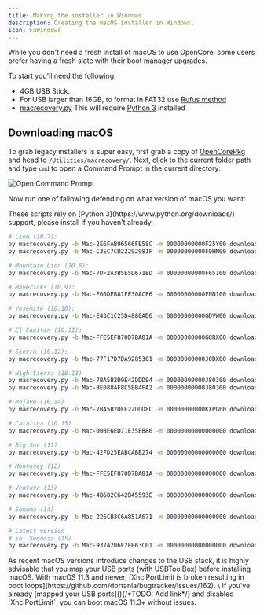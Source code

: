 ```yaml
---
title: Making the installer in Windows
description: Creating the macOS installer in Windows.
icon: FaWindows
---
```


While you don't need a fresh install of macOS to use OpenCore, some users prefer having a fresh slate with their boot manager upgrades.

To start you'll need the following:

- 4GB USB Stick.
- For USB larger than 16GB, to format in FAT32 use [Rufus method](#rufus)
- [macrecovery.py](https://github.com/acidanthera/OpenCorePkg/releases)
  <Callout>
    This will require [Python 3](https://www.python.org/downloads/) installed
  </Callout>

## Downloading macOS

To grab legacy installers is super easy, first grab a copy of [OpenCorePkg](https://github.com/acidanthera/OpenCorePkg/releases) and head to `/Utilities/macrecovery/`. Next, click to the current folder path and type `cmd` to open a Command Prompt in the current directory:

![Open Command Prompt](/usb-creation/creating-usb/open-cmd-current-folder.win.gif)

Now run one of fallowing defending on what version of macOS you want:

<Callout>
  These scripts rely on [Python 3](https://www.python.org/downloads/) support,
  please install if you haven't already.
</Callout>

```sh title="Terminal"
# Lion (10.7):
py macrecovery.py -b Mac-2E6FAB96566FE58C -m 00000000000F25Y00 download
py macrecovery.py -b Mac-C3EC7CD22292981F -m 00000000000F0HM00 download

# Mountain Lion (10.8):
py macrecovery.py -b Mac-7DF2A3B5E5D671ED -m 00000000000F65100 download

# Mavericks (10.9):
py macrecovery.py -b Mac-F60DEB81FF30ACF6 -m 00000000000FNN100 download

# Yosemite (10.10):
py macrecovery.py -b Mac-E43C1C25D4880AD6 -m 00000000000GDVW00 download

# El Capitan (10.11):
py macrecovery.py -b Mac-FFE5EF870D7BA81A -m 00000000000GQRX00 download

# Sierra (10.12):
py macrecovery.py -b Mac-77F17D7DA9285301 -m 00000000000J0DX00 download

# High Sierra (10.13)
py macrecovery.py -b Mac-7BA5B2D9E42DDD94 -m 00000000000J80300 download
py macrecovery.py -b Mac-BE088AF8C5EB4FA2 -m 00000000000J80300 download

# Mojave (10.14)
py macrecovery.py -b Mac-7BA5B2DFE22DDD8C -m 00000000000KXPG00 download

# Catalina (10.15)
py macrecovery.py -b Mac-00BE6ED71E35EB86 -m 00000000000000000 download

# Big Sur (11)
py macrecovery.py -b Mac-42FD25EABCABB274 -m 00000000000000000 download

# Monterey (12)
py macrecovery.py -b Mac-FFE5EF870D7BA81A -m 00000000000000000 download

# Ventura (13)
py macrecovery.py -b Mac-4B682C642B45593E -m 00000000000000000 download

# Sonoma (14)
py macrecovery.py -b Mac-226CB3C6A851A671 -m 00000000000000000 download

# Latest version
# ie. Sequoia (15)
py macrecovery.py -b Mac-937A206F2EE63C01 -m 00000000000000000 download
```

<Callout title="macOS 12 and above note">
  As recent macOS versions introduce changes to the USB stack, it is highly advisable that you map your USB ports (with USBToolBox) before installing macOS.

  <Callout type='warn'>
    With macOS 11.3 and newer, [XhciPortLimit is broken resulting in boot loops](https://github.com/dortania/bugtracker/issues/162). \
    If you've already [mapped your USB ports](){/*TODO: Add link*/} and disabled `XhciPortLimit`, you can boot macOS 11.3+ without issues.
  </Callout>
</Callout>

